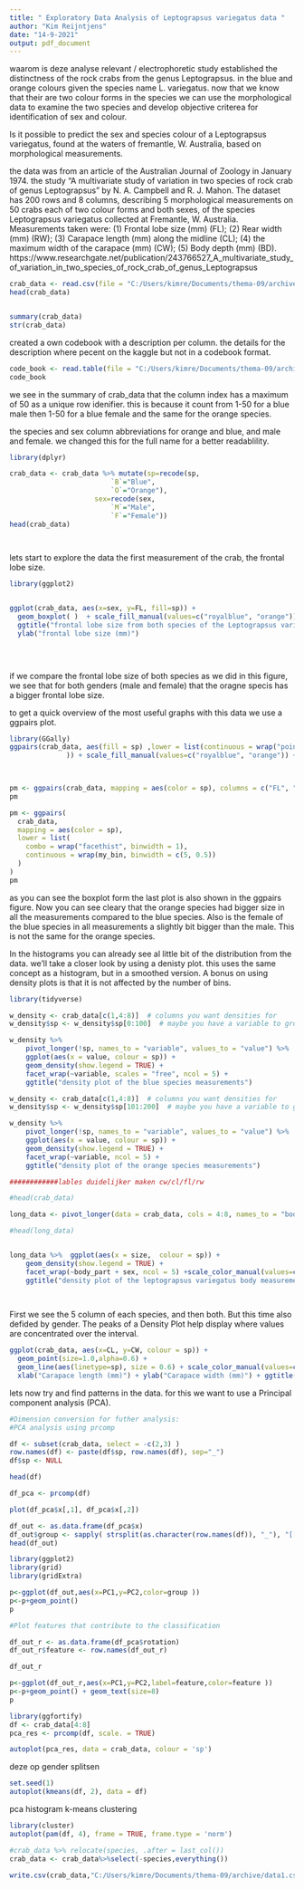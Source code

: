 ```yaml
---
title: " Exploratory Data Analysis of Leptograpsus variegatus data "
author: "Kim Reijntjens"
date: "14-9-2021"
output: pdf_document
---
```




waarom is deze analyse relevant / 
electrophoretic study established the distinctness of the rock crabs from the genus Leptograpsus. in the blue and orange colours given the species name L. variegatus. now that we know that their are two colour forms in the species we can use the morphological data to examine the two species and develop objective criterea for identification of sex and colour.  

Is it possible to predict the sex and species colour of a Leptograpsus variegatus, found at the waters of fremantle, W. Australia,  based on morphological measurements.

the data was from an article of the Australian Journal of Zoology in January 1974. the study "A multivariate study of variation in two species of rock crab of genus
Leptograpsus"  by N. A. Campbell and  R. J. Mahon. 
The dataset has 200 rows and 8 columns, describing 5 morphological measurements on 50 crabs each of two colour forms and both sexes, of the species Leptograpsus variegatus collected at Fremantle, W. Australia.
Measurements taken were: (1) Frontal lobe size (mm) (FL); 
(2) Rear width (mm) (RW); 
(3) Carapace length (mm) along the midline (CL); 
(4) the maximum width of the carapace (mm) (CW); 
(5) Body depth (mm) (BD).
https://www.researchgate.net/publication/243766527_A_multivariate_study_of_variation_in_two_species_of_rock_crab_of_genus_Leptograpsus



```r


crab_data <- read.csv(file = "C:/Users/kimre/Documents/thema-09/archive/data.csv")
head(crab_data)


summary(crab_data)
str(crab_data)


```

created a own codebook with a description per column.
the details for the description where pecent on the kaggle but not in a codebook format.
```r

code_book <- read.table(file = "C:/Users/kimre/Documents/thema-09/archive/codebook.txt", sep = ";", header = T)
code_book

```

we see in the summary of crab_data that the column index has a maximum of 50 as a unique row idenifier. this is because it count from 1-50 for a blue male then 1-50 for a blue female and the same for the orange species.

the species and sex column abbreviations for orange and blue, and male and female. we changed this for the full name for a better readablility.  

```r

library(dplyr)

crab_data <- crab_data %>% mutate(sp=recode(sp, 
                         `B`="Blue",
                         `O`="Orange"), 
                     sex=recode(sex, 
                         `M`="Male",
                         `F`="Female"))
head(crab_data)

                     


```

lets start to explore the data 
the first measurement of the crab, the frontal lobe size. 

```r
library(ggplot2)


ggplot(crab_data, aes(x=sex, y=FL, fill=sp)) + 
  geom_boxplot( )  + scale_fill_manual(values=c("royalblue", "orange")) +
  ggtitle("frontal lobe size from both species of the Leptograpsus variegatus")+
  ylab("frontal lobe size (mm)")
  

 
```
if we compare the frontal lobe size of both species as we did in this figure, we see that for both genders (male and female) that the oragne specis has a bigger frontal lobe size.

to get a quick overview of the most useful graphs with this data we use a ggpairs plot.

```r


library(GGally)
ggpairs(crab_data, aes(fill = sp) ,lower = list(continuous = wrap("points", alpha = 0.3,    size=0.1)
              )) + scale_fill_manual(values=c("royalblue", "orange")) + scale_color_manual(values=c("Royalblue", "orange")) +  ggtitle("pairs plot of the data")

 
```
```r

pm <- ggpairs(crab_data, mapping = aes(color = sp), columns = c("FL", "RW", "CL", "CW", "BD"))  + scale_fill_manual(values=c("royalblue", "orange")) + scale_color_manual(values=c("Royalblue", "orange"))
pm
```
```r


pm <- ggpairs(
  crab_data,
  mapping = aes(color = sp),
  lower = list(
    combo = wrap("facethist", binwidth = 1),
    continuous = wrap(my_bin, binwidth = c(5, 0.5))
  )
) 
pm
```


as you can see the boxplot form the last plot is also shown in the ggpairs figure. 
Now you can see cleary that the orange species had bigger size in all the measurements compared to the blue species. Also is the female of the blue species in all measurements a slightly bit bigger than the male. This is not the same for the orange species.

In the histograms you can already see al little bit of the distribution from the data.
we'll take a closer look by using a denisty plot. this uses the same concept as a histogram, but in a smoothed version. A bonus on using density plots is that it is not affected by the number of bins.

```r
library(tidyverse)

w_density <- crab_data[c(1,4:8)]  # columns you want densities for
w_density$sp <- w_density$sp[0:100]  # maybe you have a variable to group by

w_density %>%
    pivot_longer(!sp, names_to = "variable", values_to = "value") %>%
    ggplot(aes(x = value, colour = sp)) +
    geom_density(show.legend = TRUE) + 
    facet_wrap(~variable, scales = "free", ncol = 5) + 
    ggtitle("density plot of the blue species measurements")

```
```r
w_density <- crab_data[c(1,4:8)]  # columns you want densities for
w_density$sp <- w_density$sp[101:200]  # maybe you have a variable to group by

w_density %>%
    pivot_longer(!sp, names_to = "variable", values_to = "value") %>%
    ggplot(aes(x = value, colour = sp)) +
    geom_density(show.legend = TRUE) + 
    facet_wrap(~variable, ncol = 5) + 
    ggtitle("density plot of the orange species measurements")
```




```r
############lables duidelijker maken cw/cl/fl/rw

#head(crab_data)

long_data <- pivot_longer(data = crab_data, cols = 4:8, names_to = "body_part", values_to = "size")

#head(long_data)


long_data %>%  ggplot(aes(x = size,  colour = sp)) +
    geom_density(show.legend = TRUE) + 
    facet_wrap(~body_part + sex, ncol = 5) +scale_color_manual(values=c("Royalblue", "orange")) + 
    ggtitle("density plot of the leptograpsus variegatus body measurements")
  
  
```
First we see the 5 column of each species, and then both. But this time also defided by gender.
The peaks of a Density Plot help display where values are concentrated over the interval. 




```r

ggplot(crab_data, aes(x=CL, y=CW, colour = sp)) +
  geom_point(size=1.0,alpha=0.6) +
  geom_line(aes(linetype=sp), size = 0.6) + scale_color_manual(values=c("Royalblue", "orange")) +
  xlab("Carapace length (mm)") + ylab("Carapace width (mm)") + ggtitle("Line plot of Carapace length and width") 


```
lets now try and find patterns in the data. for this we want to use a Principal component analysis (PCA).

```r
#Dimension conversion for futher analysis:
#PCA analysis using prcomp

df <- subset(crab_data, select = -c(2,3) )
row.names(df) <- paste(df$sp, row.names(df), sep="_") 
df$sp <- NULL

head(df)

df_pca <- prcomp(df)

plot(df_pca$x[,1], df_pca$x[,2])
```
```r
df_out <- as.data.frame(df_pca$x)
df_out$group <- sapply( strsplit(as.character(row.names(df)), "_"), "[[", 1 )
head(df_out)
```

```r
library(ggplot2)
library(grid)
library(gridExtra)

p<-ggplot(df_out,aes(x=PC1,y=PC2,color=group ))
p<-p+geom_point() 
p
```

```r
#Plot features that contribute to the classification

df_out_r <- as.data.frame(df_pca$rotation)
df_out_r$feature <- row.names(df_out_r)

df_out_r

p<-ggplot(df_out_r,aes(x=PC1,y=PC2,label=feature,color=feature ))
p<-p+geom_point() + geom_text(size=8)
p
```

```r
library(ggfortify)
df <- crab_data[4:8]
pca_res <- prcomp(df, scale. = TRUE)

autoplot(pca_res, data = crab_data, colour = 'sp')
```
deze op gender splitsen

```r
set.seed(1)
autoplot(kmeans(df, 2), data = df)
```

pca
histogram
k-means clustering 

```r
library(cluster)
autoplot(pam(df, 4), frame = TRUE, frame.type = 'norm')
```

```r
#crab_data %>% relocate(species, .after = last_col())
crab_data <- crab_data%>%select(-species,everything())

write.csv(crab_data,"C:/Users/kimre/Documents/thema-09/archive/data1.csv", row.names = FALSE)
```



